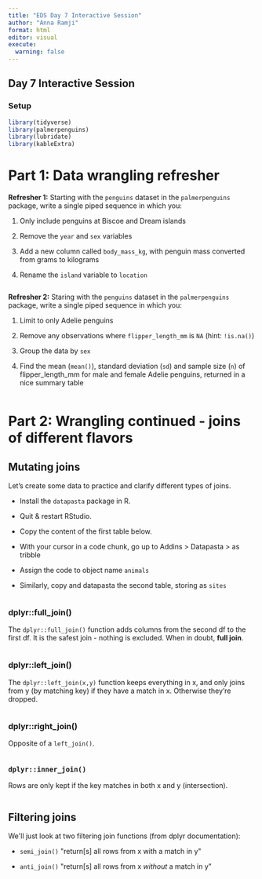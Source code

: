 ```yaml
---
title: "EDS Day 7 Interactive Session"
author: "Anna Ramji"
format: html
editor: visual
execute:
  warning: false
---
```


## Day 7 Interactive Session

### Setup

```r
library(tidyverse)
library(palmerpenguins)
library(lubridate)
library(kableExtra)
```

# **Part 1: Data wrangling refresher**

**Refresher 1:** Starting with the `penguins` dataset in the `palmerpenguins` package, write a single piped sequence in which you:

1.  Only include penguins at Biscoe and Dream islands

2.  Remove the `year` and `sex` variables

3.  Add a new column called `body_mass_kg`, with penguin mass converted from grams to kilograms

4.  Rename the `island` variable to `location`

```r

```

**Refresher 2:** Staring with the `penguins` dataset in the `palmerpenguins` package, write a single piped sequence in which you:

1.  Limit to only Adelie penguins

2.  Remove any observations where `flipper_length_mm` is `NA` (hint: `!is.na()`)

3.  Group the data by `sex`

4.  Find the mean (`mean()`), standard deviation (`sd`) and sample size (`n`) of flipper_length_mm for male and female Adelie penguins, returned in a nice summary table

```r

```

# **Part 2: Wrangling continued - joins of different flavors**

## **Mutating joins**

Let's create some data to practice and clarify different types of joins.

-   Install the `datapasta` package in R.

-   Quit & restart RStudio.

-   Copy the content of the first table below.

-   With your cursor in a code chunk, go up to Addins \> Datapasta \> as tribble

-   Assign the code to object name `animals`

-   Similarly, copy and datapasta the second table, storing as `sites`

```r

```

### **dplyr::full_join()**

The `dplyr::full_join()` function adds columns from the second df to the first df. It is the safest join - nothing is excluded. When in doubt, **full join**.

```r

```

### **dplyr::left_join()**

The `dplyr::left_join(x,y)` function keeps everything in x, and only joins from y (by matching key) if they have a match in x. Otherwise they're dropped.

```r

```

### **dplyr::right_join()**

Opposite of a `left_join()`.

```r

```

### **`dplyr::inner_join()`**

Rows are only kept if the key matches in both x and y (intersection).

```r

```

## **Filtering joins**

We\'ll just look at two filtering join functions (from dplyr documentation):

-   `semi_join()` \"return\[s\] all rows from x with a match in y\"

-   `anti_join()` \"return\[s\] all rows from x *without* a match in y\"

```r

```
